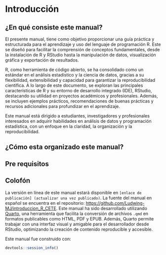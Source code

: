 # Introducción {.unnumbered}

## ¿En qué consiste este manual?

El presente manual, tiene como objetivo proporcionar una guía práctica y estructurada para el aprendizaje y uso del lenguaje de programación R. Este se diseñó para facilitar la comprensión de conceptos fundamentales, desde la instalación de R y RStudio hasta la manipulación de datos, visualización gráfica y exportación de resultados.

R, como herramienta de código abierto, se ha consolidado como un estándar en el análisis estadístico y la ciencia de datos, gracias a su flexibilidad, extensibilidad y capacidad para garantizar la reproducibilidad científica. A lo largo de este documento, se exploran las principales características de R y su entorno de desarrollo integrado (IDE), RStudio, destacando su utilidad en proyectos académicos y profesionales. Además, se incluyen ejemplos prácticos, recomendaciones de buenas prácticas y recursos adicionales para profundizar en el aprendizaje.

Este manual está dirigido a estudiantes, investigadores y profesionales interesados en adquirir habilidades en análisis de datos y programación estadística, con un enfoque en la claridad, la organización y la reproducibilidad.

## ¿Cómo esta organizado este manual?

## Pre requisitos

## Colofón

La versión en línea de este manual estará disponible en `[enlace de publicación] (actualizar una vez publicado)`. La fuente del manual en español se encuentra en el repositorio: <https://github.com/Ludwing-MJ/introduccion_R_CETE>. Este manual ha sido desarrollado utilizando [Quarto](https://quarto.org/), una herramienta que facilita la conversión de archivos `.qmd` en formatos publicables como HTML, PDF y EPUB. Además, Quarto permite trabajar con una interfaz visual y amigable para el desarrollador desde RStudio, optimizando la creación de contenido reproducible y accesible.

Este manual fue construido con:

```r
devtools::session_info()
```
